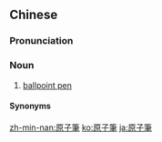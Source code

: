{{also|原子笔}}
==Chinese==
{{zh-forms|s=原子笔|type=21}}

===Pronunciation===
{{zh-pron
|m=yuánzǐbǐ
|c=jyun4 zi2 bat1
|c-t=ngun3 du2 bit2
|j=ye1 zeh bieh4
|h=pfs=ngièn-chṳ́-pit
|md=nguòng-cṳ̄-bék
|mn=tw:goân-chú-pit
|w=3nyyoe tsr piq
|cat=n
}}

===Noun===
{{zh-noun}}

# {{lb|zh|chiefly|Taiwan|Cantonese|Jin|Min Dong|Wu}} [[ballpoint pen]] {{zh-mw|支|枝}}

====Synonyms====
{{zh-dial|圓珠筆}}

[[zh-min-nan:原子筆]]
[[ko:原子筆]]
[[ja:原子筆]]